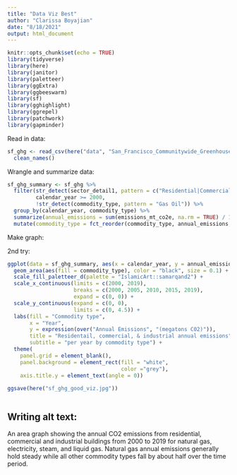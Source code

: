 ```yaml
---
title: "Data Viz Best"
author: "Clarissa Boyajian"
date: "8/18/2021"
output: html_document
---
```


```r
knitr::opts_chunk$set(echo = TRUE)
library(tidyverse)
library(here)
library(janitor)
library(paletteer)
library(ggExtra)
library(ggbeeswarm)
library(sf)
library(gghighlight)
library(ggrepel)
library(patchwork)
library(gapminder)
```


Read in data:
```r
sf_ghg <- read_csv(here("data", "San_Francisco_Communitywide_Greenhouse_Gas_Inventory.csv")) %>% 
  clean_names()
```

Wrangle and summarize data:
```r
sf_ghg_summary <- sf_ghg %>% 
  filter(str_detect(sector_detail1, pattern = c("Residential|Commercial & Industrial")),
         calendar_year >= 2000,
         !str_detect(commodity_type, pattern = "Gas Oil")) %>% 
  group_by(calendar_year, commodity_type) %>% 
  summarize(annual_emissions = sum(emissions_mt_co2e, na.rm = TRUE) / 1000000) %>%
  mutate(commodity_type = fct_reorder(commodity_type, annual_emissions, .fun = sum))

```

Make graph:


2nd try:
```r
ggplot(data = sf_ghg_summary, aes(x = calendar_year, y = annual_emissions)) +
  geom_area(aes(fill = commodity_type), color = "black", size = 0.1) +
  scale_fill_paletteer_d(palette = "IslamicArt::samarqand2") +
  scale_x_continuous(limits = c(2000, 2019),
                     breaks = c(2000, 2005, 2010, 2015, 2019),
                     expand = c(0, 0)) +
  scale_y_continuous(expand = c(0, 0),
                     limits = c(0, 4.5)) +
  labs(fill = "Commodity type",
       x = "Year",
       y = expression(over("Annual Emissions", "(megatons C02)")),
       title = "Residentail, commercial, & industrial annual emissions",
       subtitle = "per year by commodity type") +
  theme(
    panel.grid = element_blank(),
    panel.background = element_rect(fill = "white",
                                    color ="grey"),
    axis.title.y = element_text(angle = 0))
  
ggsave(here("sf_ghg_good_viz.jpg"))
```

```r



```


## Writing alt text: 
An area graph showing the annual CO2 emissions from residential, commercial and industrial buildings from 2000 to 2019 for natural gas, electricity, steam, and liquid gas. Natural gas annual emissions generally hold steady while all other commodity types fall by about half over the time period.










